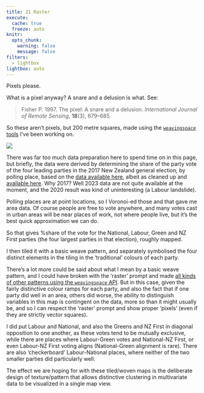 ```yaml
---
title: 21 Raster
execute: 
  cache: true
  freeze: auto
knitr:
  opts_chunk: 
    warning: false
    message: false
filters:
  - lightbox
lightbox: auto
---
```


Pixels please.

What is a pixel anyway? A snare and a delusion is what. See:

> Fisher P. 1997. The pixel: A snare and a delusion. _International Journal of Remote Sensing_, **18**(3), 679–685.

So these aren't pixels, but 200 metre squares, made using the [`weavingspace` tools](https://github.com/DOSull/weaving-space) I've been working on.

![](21-raster-map-plain.png)

There was far too much data preparation here to spend time on in this page, but briefly, the data were derived by determining the share of the party vote of the four leading parties in the 2017 New Zealand general election, by polling place, based on the [data available here](https://www.electionresults.govt.nz/electionresults_2017/), albeit as cleaned up and [available here](https://dosull.github.io/Geog315/labs/mini-project/anz-elections/). Why 2017? Well 2023 data are not quite available at the moment, and the 2020 result was kind of uninteresting (a Labour landslide).

Polling places are at point locations, so I Voronoi-ed those and that gave me area data. Of course people are free to vote anywhere, and many votes cast in urban areas will be near places of work, not where people live, but it's the best quick approximation we can do.

So that gives %share of the vote for the National, Labour, Green and NZ First parties (the four largest parties in that election), roughly mapped.

I then tiled it with a basic weave pattern, and separately symbolised the four distinct elements in the tiling in the 'traditional' colours of each party.

There's a lot more could be said about what I mean by a basic weave pattern, and I could have broken with the 'raster' prompt and made [all kinds of other patterns using the `weavingspace` API](https://github.com/DOSull/weaving-space/blob/main/all-the-tiles.ipynb). But in this case, given the fairly distinctive colour ramps for each party, and also the fact that if one party did well in an area, others did worse, the ability to distinguish variables in this map is contingent on the data, more so than it might usually be, and so I can respect the 'raster' prompt and show proper 'pixels' (even if they are strictly vector squares).

I did put Labour and National, and also the Greens and NZ First in diagonal opposition to one another, as these votes tend to be mutually exclusive, while there are places where Labour-Green votes and National-NZ First, or even Labour-NZ First voting aligns (National-Green alignment is rare). There are also 'checkerboard' Labour-National places, where neither of the two smaller parties did particularly well.

The effect we are hoping for with these tiled/woven maps is the deliberate design of texture/pattern that allows distinctive clustering in multivariate data to be visualized in a single map view.
